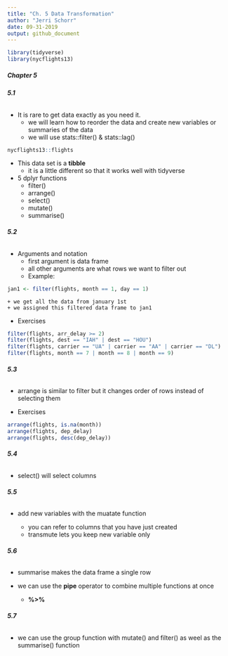 ```yaml
---
title: "Ch. 5 Data Transformation"
author: "Jerri Schorr"
date: 09-31-2019
output: github_document
---
```


```r
library(tidyverse)
library(nycflights13)
```


##### **Chapter 5**

###### **5.1**

* It is rare to get data exactly as you need it. 
    + we will learn how to reorder the data and create new variables or summaries of the data
    + we will use stats::filter() & stats::lag()
    
```r
nycflights13::flights
```

* This data set is a **tibble** 
    + it is a little different so that it works well with tidyverse
    
* 5 dplyr functions
    + filter()
    + arrange()
    + select()
    + mutate()
    + summarise()
    
###### **5.2** 

* Arguments and notation
    + first argument is data frame
    + all other arguments are what rows we want to filter out
    + Example:
    
```r
jan1 <- filter(flights, month == 1, day == 1)
```
    + we get all the data from january 1st
    + we assigned this filtered data frame to jan1
    
* Exercises 

```r
filter(flights, arr_delay >= 2)
filter(flights, dest == "IAH" | dest == "HOU")
filter(flights, carrier == "UA" | carrier == "AA" | carrier == "DL")
filter(flights, month == 7 | month == 8 | month == 9)


```

###### **5.3**

* arrange is similar to filter but it changes order of rows instead of selecting them 

* Exercises

```r
arrange(flights, is.na(month))
arrange(flights, dep_delay)
arrange(flights, desc(dep_delay))

```

###### **5.4**

* select() will select columns

###### **5.5**

* add new variables with the muatate function

    + you can refer to columns that you have just created
    + transmute lets you keep new variable only
    
###### **5.6**

* summarise makes the data frame a single row

* we can use the **pipe** operator to combine multiple functions at once
    + **%>%**
    
###### **5.7**

* we can use the group function with mutate() and filter() as weel as the summarise() function



